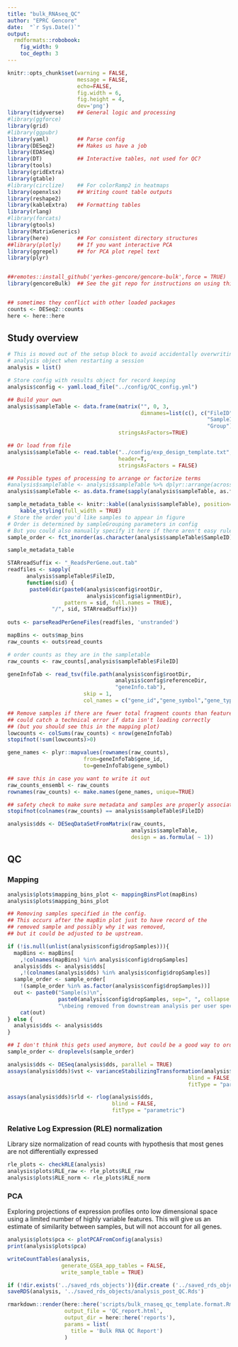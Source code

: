 ```yaml
---
title: "bulk_RNAseq_QC"
author: "EPRC Gencore"
date:  "`r Sys.Date()`"
output: 
  rmdformats::robobook:
    fig_width: 9
    toc_depth: 3
---
```


```r
knitr::opts_chunk$set(warning = FALSE,
                      message = FALSE, 
                      echo=FALSE,
                      fig.width = 6,
                      fig.height = 4,
                      dev='png')
library(tidyverse)    ## General logic and processing
#library(ggforce)
library(grid)
#library(ggpubr)
library(yaml)         ## Parse config
library(DESeq2)       ## Makes us have a job
library(EDASeq)
library(DT)           ## Interactive tables, not used for QC?
library(tools)
library(gridExtra)
library(gtable)
#library(circlize)    ## For colorRamp2 in heatmaps
library(openxlsx)     ## Writing count table outputs
library(reshape2)
library(kableExtra)   ## Formatting tables
library(rlang)
#library(forcats)
library(gtools)
library(MatrixGenerics)
library(here)         ## For consistent directory structures
##library(plotly)     ## If you want interactive PCA
library(ggrepel)      ## for PCA plot repel text
library(plyr)


##remotes::install_github('yerkes-gencore/gencore-bulk',force = TRUE)
library(gencoreBulk)  ## See the git repo for instructions on using this


## sometimes they conflict with other loaded packages
counts <- DESeq2::counts
here <- here::here
```

## Study overview

```r
# This is moved out of the setup block to avoid accidentally overwriting your
# analysis object when restarting a session
analysis = list()
```

```r
# Store config with results object for record keeping
analysis$config <- yaml.load_file("../config/QC_config.yml")
```

```r
## Build your own
analysis$sampleTable <- data.frame(matrix("", 0, 3,
                                          dimnames=list(c(), c("FileID",
                                                               "SampleID",
                                                               "Group"))),
                                   stringsAsFactors=TRUE)

## Or load from file 
analysis$sampleTable <- read.table("../config/exp_design_template.txt",
                                   header=T, 
                                   stringsAsFactors = FALSE)

## Possible types of processing to arrange or factorize terms
#analysis$sampleTable <- analysis$sampleTable %>% dplyr::arrange(across(all_of(analysis$config$sampleGrouping)))
analysis$sampleTable <- as.data.frame(sapply(analysis$sampleTable, as.factor))

sample_metadata_table <- knitr::kable((analysis$sampleTable), position='center', table.attr="style='width:100%;'", format='html') %>%
    kable_styling(full_width = TRUE)
# Store the order you'd like samples to appear in figure
# Order is determined by sampleGrouping parameters in config
# But you could also manually specify it here if there aren't easy rules
sample_order <- fct_inorder(as.character(analysis$sampleTable$SampleID))

sample_metadata_table
```

```r
STARreadSuffix <- "_ReadsPerGene.out.tab"
readfiles <- sapply(
      analysis$sampleTable$FileID,
      function(sid) {
       paste0(dir(paste0(analysis$config$rootDir,
                         analysis$config$alignmentDir),
                  pattern = sid, full.names = TRUE),
              "/", sid, STARreadSuffix)})
          
outs <- parseReadPerGeneFiles(readfiles, 'unstranded')

mapBins <- outs$map_bins
raw_counts <- outs$read_counts

# order counts as they are in the sampletable
raw_counts <- raw_counts[,analysis$sampleTable$FileID]
```

```r
geneInfoTab <- read_tsv(file.path(analysis$config$rootDir,
                                  analysis$config$referenceDir,
                                  "geneInfo.tab"),
                        skip = 1,
                        col_names = c("gene_id","gene_symbol","gene_type"))

## Remove samples if there are fewer total fragment counts than features
## could catch a technical error if data isn't loading correctly
## (but you should see this in the mapping plot)
lowcounts <- colSums(raw_counts) < nrow(geneInfoTab)
stopifnot(!sum(lowcounts)>0)

gene_names <- plyr::mapvalues(rownames(raw_counts), 
                        from=geneInfoTab$gene_id,
                        to=geneInfoTab$gene_symbol)

## save this in case you want to write it out
raw_counts_ensembl <- raw_counts
rownames(raw_counts) <- make.names(gene_names, unique=TRUE)
```

```r
## safety check to make sure metadata and samples are properly associated
stopifnot(colnames(raw_counts) == analysis$sampleTable$FileID)

analysis$dds <- DESeqDataSetFromMatrix(raw_counts,
                                       analysis$sampleTable,
                                       design = as.formula( ~ 1))
```

## QC

### Mapping

```r
analysis$plots$mapping_bins_plot <- mappingBinsPlot(mapBins)
analysis$plots$mapping_bins_plot
```

```r
## Removing samples specified in the config. 
## This occurs after the mapBin plot just to have record of the 
## removed sample and possibly why it was removed, 
## but it could be adjusted to be upstream.

if (!is.null(unlist(analysis$config$dropSamples))){
  mapBins <- mapBins[
    ,!colnames(mapBins) %in% analysis$config$dropSamples]
  analysis$dds <- analysis$dds[
    ,!(colnames(analysis$dds) %in% analysis$config$dropSamples)]
  sample_order <- sample_order[
    !(sample_order %in% as.factor(analysis$config$dropSamples))]
  out <- paste0("Sample(s)\n",
                paste0(analysis$config$dropSamples, sep=", ", collapse = ''),
                "\nbeing removed from downstream analysis per user specification.") 
    cat(out)
} else {
  analysis$dds <- analysis$dds
}

## I don't think this gets used anymore, but could be a good way to order figs
sample_order <- droplevels(sample_order)
```



```r
analysis$dds <- DESeq(analysis$dds, parallel = TRUE)
assays(analysis$dds)$vst <- varianceStabilizingTransformation(analysis$dds,
                                                         blind = FALSE,
                                                         fitType = "parametric")

assays(analysis$dds)$rld <- rlog(analysis$dds,
                                 blind = FALSE,
                                 fitType = "parametric")
```

### Relative Log Expression (RLE) normalization

Library size normalization of read counts with hypothesis that most genes are 
not differentially expressed

```r
rle_plots <- checkRLE(analysis)
analysis$plots$RLE_raw <- rle_plots$RLE_raw
analysis$plots$RLE_norm <- rle_plots$RLE_norm
```

### PCA

Exploring projections of expression profiles onto low dimensional space using a 
limited number of highly variable features. This will give us an estimate of 
similarity between samples, but will not account for all genes.

```r
analysis$plots$pca <- plotPCAFromConfig(analysis)
print(analysis$plots$pca)
```

```r
writeCountTables(analysis,
                 generate_GSEA_app_tables = FALSE,
                 write_sample_table = TRUE)
```

```r
if (!dir.exists('../saved_rds_objects')){dir.create ('../saved_rds_objects')}
saveRDS(analysis, '../saved_rds_objects/analysis_post_QC.Rds')
```

```r
rmarkdown::render(here::here('scripts/bulk_rnaseq_qc_template.format.Rmd'),
                  output_file = 'QC_report.html',
                  output_dir = here::here('reports'),
                  params = list(
                    title = 'Bulk RNA QC Report')
                  )
```


